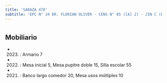 ```yaml
---
title: 'SARAZA 470'
subtitle: 'EPC N° 24 DR. FLORIAN OLIVER - CENS N° 05 ([A] 2) - JIN C (EPCJC 24/08°) [S] - CAEBYT N° 36 - CAEBYT N° 28 - CENOF CENTRO SARAZA'
---
```


#


## Mobiliario

*  (2023) : Armario 7 

*  (2022) : Mesa inicial 5, Mesa pupitre doble 15, Silla escolar 55 

*  (2021) : Banco largo comedor 20, Mesa usos múltiples 10 



